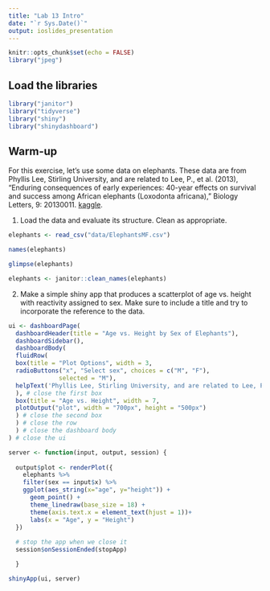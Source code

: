 ```yaml
---
title: "Lab 13 Intro"
date: "`r Sys.Date()`"
output: ioslides_presentation
---
```


```r
knitr::opts_chunk$set(echo = FALSE)
library("jpeg")
```

## Load the libraries
```r
library("janitor")
library("tidyverse")
library("shiny")
library("shinydashboard")
```

## Warm-up
For this exercise, let's use some data on elephants. These data are from Phyllis Lee, Stirling University, and are related to Lee, P., et al. (2013), "Enduring consequences of early experiences: 40-year effects on survival and success among African elephants (Loxodonta africana)," Biology Letters, 9: 20130011. [kaggle](https://www.kaggle.com/mostafaelseidy/elephantsmf).  

1. Load the data and evaluate its structure. Clean as appropriate.
```r
elephants <- read_csv("data/ElephantsMF.csv")
```
```r
names(elephants)
```
```r
glimpse(elephants)
```
```r
elephants <- janitor::clean_names(elephants)
```

2. Make a simple shiny app that produces a scatterplot of age vs. height with reactivity assigned to sex. Make sure to include a title and try to incorporate the reference to the data.

```r
ui <- dashboardPage(
  dashboardHeader(title = "Age vs. Height by Sex of Elephants"),
  dashboardSidebar(),
  dashboardBody(
  fluidRow(
  box(title = "Plot Options", width = 3,
  radioButtons("x", "Select sex", choices = c("M", "F"), 
              selected = "M"),
  helpText('Phyllis Lee, Stirling University, and are related to Lee, P., et al. (2013), "Enduring consequences of early experiences: 40-year effects on survival and success among African elephants (Loxodonta africana)," Biology Letters, 9: 20130011.')
  ), # close the first box
  box(title = "Age vs. Height", width = 7,
  plotOutput("plot", width = "700px", height = "500px")
  ) # close the second box
  ) # close the row
  ) # close the dashboard body
) # close the ui

server <- function(input, output, session) { 
  
  output$plot <- renderPlot({
    elephants %>% 
    filter(sex == input$x) %>% 
    ggplot(aes_string(x="age", y="height")) + 
      geom_point() +
      theme_linedraw(base_size = 18) +
      theme(axis.text.x = element_text(hjust = 1))+
      labs(x = "Age", y = "Height")
  })
  
  # stop the app when we close it
  session$onSessionEnded(stopApp)

  }

shinyApp(ui, server)
```